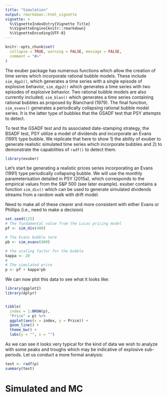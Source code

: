 ```yaml
---
title: "Simulation"
output: rmarkdown::html_vignette
vignette: >
  %\VignetteIndexEntry{Vignette Title}
  %\VignetteEngine{knitr::rmarkdown}
  %\VignetteEncoding{UTF-8}
---
```


```r
knitr::opts_chunk$set(
  collapse = TRUE, warning = FALSE, message = FALSE,
  comment = "#>"
)
```

The exuber package has numerous functions which allow the creation of time series which incorporate rational bubble models. These include `sim_dgp1()`, which generates a time series with a single episode of explosive behavior, `sim_dgp2()` which generates a time series with two episodes of explosive behavior. Two rational bubble models are also currently included; `sim_blan()` which generates a time series containing rational bubbles as proposed by Blanchard (1979). The final function, `sim_evans()` generates a periodically collapsing rational bubble model series. It is the latter type of bubbles that the GSADF test that PSY attempts to detect.

To test the GSADF test and its associated date-stamping strategy, the BSADF test, PSY utilize a model of dividends and incorporate an Evans (1991) type bubble. We replicate that here to show 1) the ability of exuber to generate realistic simulated time series which incorporate bubbles and 2) to demonstrate the capabilities of `radf()` to detect them.

```r
library(exuber)
```

Let's start be generating a realistic prices series incorporating an Evans (1991) type periodically collapsing bubble. We will use the monthly parameterisation detailed in PSY (2015a), which corresponds to the empirical values from the S&P 500 (see later example). exuber contains a function `sim_div()` which can be used to generate simulated dividends streams from a random walk with drift model.

Need to make all of these clearer and more consistent with either Evans or Phillips (i.e., need to make a decision)

```r
set.seed(125)
# The fundamental value from the Lucas pricing model
pf <- sim_div(400)

# The Evans bubble term
pb <- sim_evans(400)

# the scaling factor for the bubble
kappa <- 20
# 
# The simulated price
p <- pf + kappa*pb
```

We can now plot this data to see what it looks like:

```r
library(ggplot2)
library(dplyr)


tibble(
  index = 1:NROW(p),
  "Price" = p) %>% 
  ggplot(aes(x = index, y = Price)) + 
  geom_line() +
  theme_bw() +
  labs(y = "", x = "")
```

As we can see it looks very typical for the kind of data we wish to analyze with some peaks and troughs which may be indicative of explosive sub-periods. Let us conduct a more formal analysis:

```r
test <- radf(p)
summary(test)
```

# Simulated and MC
